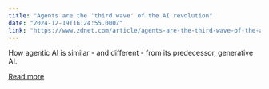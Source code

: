 ```yaml
---
title: "Agents are the 'third wave' of the AI revolution"
date: "2024-12-19T16:24:55.000Z"
link: "https://www.zdnet.com/article/agents-are-the-third-wave-of-the-ai-revolution/"
---
```


How agentic AI is similar - and different - from its predecessor, generative AI.

[Read more](https://www.zdnet.com/article/agents-are-the-third-wave-of-the-ai-revolution/)
